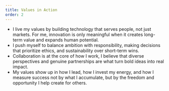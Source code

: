 ```yaml
---
title: Values in Action
order: 2
---
```


- I live my values by building technology that serves people, not just markets. For me, innovation is only meaningful when it creates long-term value and expands human potential.  
- I push myself to balance ambition with responsibility, making decisions that prioritize ethics, and sustainability over short-term wins.  
- Collaboration is at the core of how I work, I believe that diverse perspectives and genuine partnerships are what turn bold ideas into real impact.  
- My values show up in how I lead, how I invest my energy, and how I measure success not by what I accumulate, but by the freedom and opportunity I help create for others.  
